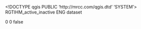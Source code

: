 <!DOCTYPE qgis PUBLIC 'http://mrcc.com/qgis.dtd' 'SYSTEM'>
<qgis version="3.34.3-Prizren">
  <identifier>RGTIHM_active_inactive</identifier>
  <parentidentifier></parentidentifier>
  <language>ENG</language>
  <type>dataset</type>
  <title>RGTIHM_active_inactive</title>
  <abstract></abstract>
  <links/>
  <dates/>
  <fees></fees>
  <encoding></encoding>
  <crs>
    <spatialrefsys nativeFormat="Wkt">
      <wkt></wkt>
      <proj4></proj4>
      <srsid>0</srsid>
      <srid>0</srid>
      <authid></authid>
      <description></description>
      <projectionacronym></projectionacronym>
      <ellipsoidacronym></ellipsoidacronym>
      <geographicflag>false</geographicflag>
    </spatialrefsys>
  </crs>
  <extent/>
</qgis>
